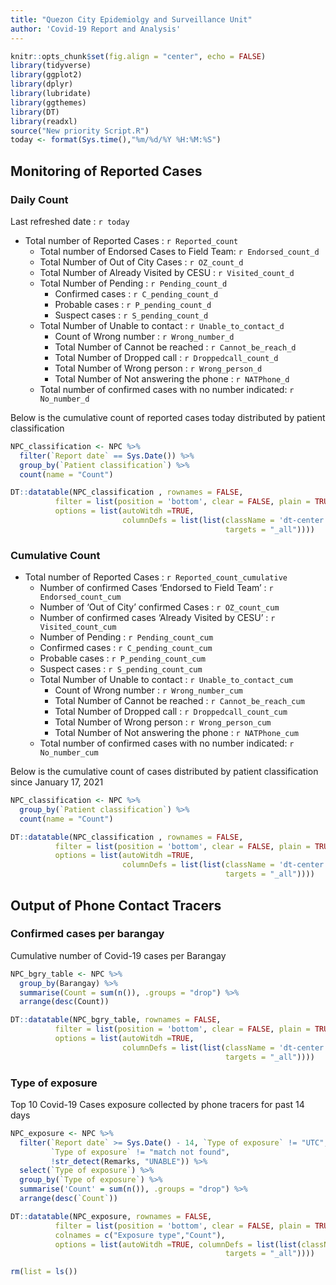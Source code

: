 ```yaml
---
title: "Quezon City Epidemiolgy and Surveillance Unit"
author: 'Covid-19 Report and Analysis'
---
```


```r
knitr::opts_chunk$set(fig.align = "center", echo = FALSE)
library(tidyverse)
library(ggplot2)
library(dplyr)
library(lubridate)
library(ggthemes)
library(DT)
library(readxl)
source("New priority Script.R")
today <- format(Sys.time(),"%m/%d/%Y %H:%M:%S")
```

## Monitoring of Reported Cases {.tabset}

### Daily Count 

Last refreshed date : `r today`

- Total number of Reported Cases : `r Reported_count`
  - Total number of Endorsed Cases to Field Team: `r Endorsed_count_d`
  - Total Number of Out of City Cases : `r OZ_count_d`
  - Total Number of Already Visited by CESU : `r Visited_count_d`
  - Total Number of Pending : `r Pending_count_d`
    - Confirmed cases : `r C_pending_count_d`
    - Probable cases : `r P_pending_count_d`
    - Suspect cases : `r S_pending_count_d`
  - Total Number of Unable to contact : `r Unable_to_contact_d`
    - Count of Wrong number : `r Wrong_number_d`
    - Total Number of Cannot be reached : `r Cannot_be_reach_d`
    - Total Number of Dropped call : `r Droppedcall_count_d`
    - Total Number of Wrong person : `r Wrong_person_d`
    - Total Number of Not answering the phone : `r NATPhone_d`
  - Total number of confirmed cases with no number indicated: `r No_number_d`
  
Below is the cumulative count of reported cases today distributed by patient classification 
```r
NPC_classification <- NPC %>%
  filter(`Report date` == Sys.Date()) %>% 
  group_by(`Patient classification`) %>% 
  count(name = "Count")

DT::datatable(NPC_classification , rownames = FALSE,
          filter = list(position = 'bottom', clear = FALSE, plain = TRUE),
          options = list(autoWitdh =TRUE,
                         columnDefs = list(list(className = 'dt-center',
                                                targets = "_all"))))
```
  
### Cumulative Count

- Total number of Reported Cases : `r Reported_count_cumulative`
  -  Number of confirmed Cases 'Endorsed  to Field Team' : `r Endorsed_count_cum`
  -  Number of 'Out of City' confirmed Cases : `r OZ_count_cum`
  -  Number of confirmed cases 'Already Visited by CESU' : `r Visited_count_cum`
  -  Number of Pending : `r Pending_count_cum`
    - Confirmed cases : `r C_pending_count_cum`
    - Probable cases : `r P_pending_count_cum`
    - Suspect cases : `r S_pending_count_cum`
  - Total Number of Unable to contact : `r Unable_to_contact_cum`
    - Count of Wrong number : `r Wrong_number_cum`
    - Total Number of Cannot be reached : `r Cannot_be_reach_cum`
    - Total Number of Dropped call : `r Droppedcall_count_cum`
    - Total Number of Wrong person : `r Wrong_person_cum`
    - Total Number of Not answering the phone : `r NATPhone_cum`
  - Total number of confirmed cases with no number indicated: `r No_number_cum`
  
Below is the cumulative count of cases distributed by patient classification since January 17, 2021
```r
NPC_classification <- NPC %>%
  group_by(`Patient classification`) %>% 
  count(name = "Count")

DT::datatable(NPC_classification , rownames = FALSE,
          filter = list(position = 'bottom', clear = FALSE, plain = TRUE),
          options = list(autoWitdh =TRUE,
                         columnDefs = list(list(className = 'dt-center',
                                                targets = "_all"))))
```
  

## Output of Phone Contact Tracers {.tabset}

### Confirmed cases per barangay

Cumulative number of Covid-19 cases per Barangay
```r
NPC_bgry_table <- NPC %>% 
  group_by(Barangay) %>% 
  summarise(Count = sum(n()), .groups = "drop") %>% 
  arrange(desc(Count))

DT::datatable(NPC_bgry_table, rownames = FALSE,
          filter = list(position = 'bottom', clear = FALSE, plain = TRUE),
          options = list(autoWitdh =TRUE,
                         columnDefs = list(list(className = 'dt-center',
                                                targets = "_all"))))
```

### Type of exposure

Top 10 Covid-19 Cases exposure collected by phone tracers for past 14 days

```r
NPC_exposure <- NPC %>%
  filter(`Report date` >= Sys.Date() - 14, `Type of exposure` != "UTC",
         `Type of exposure` != "match not found",
         !str_detect(Remarks, "UNABLE")) %>%
  select(`Type of exposure`) %>%
  group_by(`Type of exposure`) %>%
  summarise('Count' = sum(n()), .groups = "drop") %>% 
  arrange(desc(`Count`))

DT::datatable(NPC_exposure, rownames = FALSE,
          filter = list(position = 'bottom', clear = FALSE, plain = TRUE),
          colnames = c("Exposure type","Count"),
          options = list(autoWitdh =TRUE, columnDefs = list(list(className = 'dt-center',
                                                targets = "_all"))))
```
```r
rm(list = ls())
```